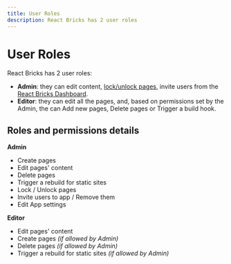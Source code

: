 ```yaml
---
title: User Roles
description: React Bricks has 2 user roles
---
```



# User Roles

React Bricks has 2 user roles:

- **Admin**: they can edit content, [lock/unlock pages](/docs/admin-dashboard/pages#locked-pages), invite users from the [React Bricks Dashboard](/docs/getting-started/react-bricks-dashboard).
- **Editor**: they can edit all the pages, and, based on permissions set by the Admin, the can Add new pages, Delete pages or Trigger a build hook.

## Roles and permissions details

**Admin**

- Create pages
- Edit pages' content
- Delete pages
- Trigger a rebuild for static sites
- Lock / Unlock pages
- Invite users to app / Remove them
- Edit App settings

**Editor**

- Edit pages' content
- Create pages *(if allowed by Admin)*
- Delete pages *(if allowed by Admin)*
- Trigger a rebuild for static sites *(if allowed by Admin)*
